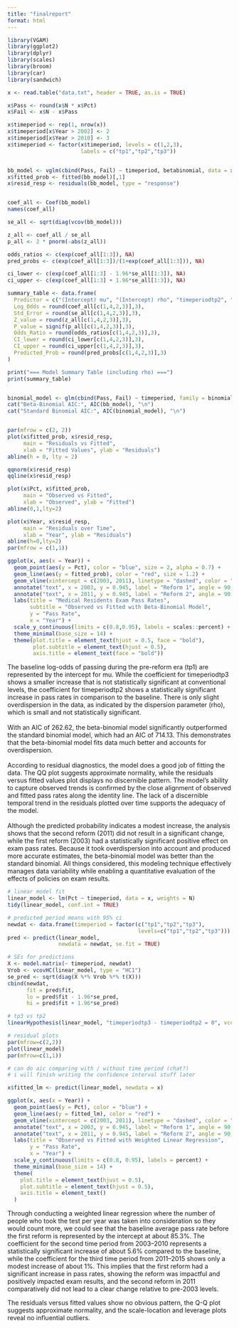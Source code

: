 ```yaml
---
title: "finalreport"
format: html
---
```


```r
library(VGAM)
library(ggplot2)
library(dplyr)
library(scales)
library(broom)
library(car)
library(sandwich)
```

```r

x <- read.table("data.txt", header = TRUE, as.is = TRUE)

x$Pass <- round(x$N * x$Pct)
x$Fail <- x$N - x$Pass

x$timeperiod <- rep(1, nrow(x))
x$timeperiod[x$Year > 2002] <- 2
x$timeperiod[x$Year > 2010] <- 3
x$timeperiod <- factor(x$timeperiod, levels = c(1,2,3), 
                       labels = c("tp1","tp2","tp3"))


bb_model <- vglm(cbind(Pass, Fail) ~ timeperiod, betabinomial, data = x)
x$fitted_prob <- fitted(bb_model)[,1]
x$resid_resp <- residuals(bb_model, type = "response")


coef_all <- Coef(bb_model)
names(coef_all)

se_all <- sqrt(diag(vcov(bb_model)))

z_all <- coef_all / se_all
p_all <- 2 * pnorm(-abs(z_all))

odds_ratios <- c(exp(coef_all[1:3]), NA)
pred_probs <- c(exp(coef_all[1:3])/(1+exp(coef_all[1:3])), NA)

ci_lower <- c(exp(coef_all[1:3] - 1.96*se_all[1:3]), NA)
ci_upper <- c(exp(coef_all[1:3] + 1.96*se_all[1:3]), NA)

summary_table <- data.frame(
  Predictor = c("(Intercept) mu", "(Intercept) rho", "timeperiodtp2", "timeperiodtp3"),
  Log_Odds = round(coef_all[c(1,4,2,3)],3),
  Std_Error = round(se_all[c(1,4,2,3)],3),
  Z_value = round(z_all[c(1,4,2,3)],3),
  P_value = signif(p_all[c(1,4,2,3)],3),
  Odds_Ratio = round(odds_ratios[c(1,4,2,3)],3),
  CI_lower = round(ci_lower[c(1,4,2,3)],3),
  CI_upper = round(ci_upper[c(1,4,2,3)],3),
  Predicted_Prob = round(pred_probs[c(1,4,2,3)],3)
)

print("=== Model Summary Table (including rho) ===")
print(summary_table)


binomial_model <- glm(cbind(Pass, Fail) ~ timeperiod, family = binomial, data = x)
cat("Beta-Binomial AIC:", AIC(bb_model), "\n")
cat("Standard Binomial AIC:", AIC(binomial_model), "\n")


par(mfrow = c(2, 2))
plot(x$fitted_prob, x$resid_resp,
     main = "Residuals vs Fitted",
     xlab = "Fitted Values", ylab = "Residuals")
abline(h = 0, lty = 2)

qqnorm(x$resid_resp)
qqline(x$resid_resp)

plot(x$Pct, x$fitted_prob,
     main = "Observed vs Fitted",
     xlab = "Observed", ylab = "Fitted")
abline(0,1,lty=2)

plot(x$Year, x$resid_resp,
     main = "Residuals over Time",
     xlab = "Year", ylab = "Residuals")
abline(h=0,lty=2)
par(mfrow = c(1,1))
```

```r
ggplot(x, aes(x = Year)) +
  geom_point(aes(y = Pct), color = "blue", size = 2, alpha = 0.7) +
  geom_line(aes(y = fitted_prob), color = "red", size = 1.2) +
  geom_vline(xintercept = c(2003, 2011), linetype = "dashed", color = "gray50", alpha = 0.8) +
  annotate("text", x = 2003, y = 0.945, label = "Reform 1", angle = 90, vjust = -0.5) +
  annotate("text", x = 2011, y = 0.945, label = "Reform 2", angle = 90, vjust = -0.5) +
  labs(title = "Medical Residents Exam Pass Rates",
       subtitle = "Observed vs Fitted with Beta-Binomial Model",
       y = "Pass Rate",
       x = "Year") +
  scale_y_continuous(limits = c(0.8,0.95), labels = scales::percent) +
  theme_minimal(base_size = 14) +
  theme(plot.title = element_text(hjust = 0.5, face = "bold"),
        plot.subtitle = element_text(hjust = 0.5),
        axis.title = element_text(face = "bold"))
```

The baseline log-odds of passing during the pre-reform era (tp1) are represented by the intercept for mu. While the coefficient for timeperiodtp3 shows a smaller increase that is not statistically significant at conventional levels, the coefficient for timeperiodtp2 shows a statistically significant increase in pass rates in comparison to the baseline. There is only slight overdispersion in the data, as indicated by the dispersion parameter (rho), which is small and not statistically significant.\
\
With an AIC of 262.62, the beta-binomial model significantly outperformed the standard binomial model, which had an AIC of 714.13. This demonstrates that the beta-binomial model fits data much better and accounts for overdispersion.\
\
According to residual diagnostics, the model does a good job of fitting the data. The QQ plot suggests approximate normality, while the residuals versus fitted values plot displays no discernible pattern. The model's ability to capture observed trends is confirmed by the close alignment of observed and fitted pass rates along the identity line. The lack of a discernible temporal trend in the residuals plotted over time supports the adequacy of the model.\
\
Although the predicted probability indicates a modest increase, the analysis shows that the second reform (2011) did not result in a significant change, while the first reform (2003) had a statistically significant positive effect on exam pass rates. Because it took overdispersion into account and produced more accurate estimates, the beta-binomial model was better than the standard binomial. All things considered, this modeling technique effectively manages data variability while enabling a quantitative evaluation of the effects of policies on exam results.

```r

# linear model fit 
linear_model <- lm(Pct ~ timeperiod, data = x, weights = N)
tidy(linear_model, conf.int = TRUE)

# predicted period means with 95% ci 
newdat <- data.frame(timeperiod = factor(c("tp1","tp2","tp3"), 
                                         levels=c("tp1","tp2","tp3")))
pred <- predict(linear_model, 
                newdata = newdat, se.fit = TRUE)

# SEs for predictions
X <- model.matrix(~ timeperiod, newdat)
Vrob <- vcovHC(linear_model, type = "HC1")
se_pred <- sqrt(diag(X %*% Vrob %*% t(X)))
cbind(newdat,
      fit = pred$fit,
      lo = pred$fit - 1.96*se_pred,
      hi = pred$fit + 1.96*se_pred)

# tp3 vs tp2
linearHypothesis(linear_model, "timeperiodtp3 - timeperiodtp2 = 0", vcov.=vcovHC(linear_model, type="HC1"))

# residual plots
par(mfrow=c(2,2))
plot(linear_model)
par(mfrow=c(1,1))

# can do aic comparing with / without time period (chat?)
# i will finish writing the confidence interval stuff later
```

```r

x$fitted_lm <- predict(linear_model, newdata = x)

ggplot(x, aes(x = Year)) +
  geom_point(aes(y = Pct), color = "blue") +  
  geom_line(aes(y = fitted_lm), color = "red") +         
  geom_vline(xintercept = c(2003, 2011), linetype = "dashed", color = "black", alpha = 0.7) +
  annotate("text", x = 2003, y = 0.945, label = "Reform 1", angle = 90, vjust = -0.5) +
  annotate("text", x = 2011, y = 0.945, label = "Reform 2", angle = 90, vjust = -0.5) +
  labs(title = "Observed vs Fitted with Weighted Linear Regression",
       y = "Pass Rate",
       x = "Year") +
  scale_y_continuous(limits = c(0.8, 0.95), labels = percent) +
  theme_minimal(base_size = 14) +
  theme(
    plot.title = element_text(hjust = 0.5),
    plot.subtitle = element_text(hjust = 0.5),
    axis.title = element_text()
  )

```

Through conducting a weighted linear regression where the number of people who took the test per year was taken into consideration so they would count more, we could see that the baseline average pass rate before the first reform is represented by the intercept at about 85.3%. The coefficient for the second time period from 2003–2010 represents a statistically significant increase of about 5.6% compared to the baseline, while the coefficient for the third time period from 2011–2015 shows only a modest increase of about 1%. This implies that the first reform had a significant increase in pass rates, showing the reform was impactful and positively impacted exam results, and the second reform in 2011 comparatively did not lead to a clear change relative to pre-2003 levels.

The residuals versus fitted values show no obvious pattern, the Q-Q plot suggests approximate normality, and the scale-location and leverage plots reveal no influential outliers.
